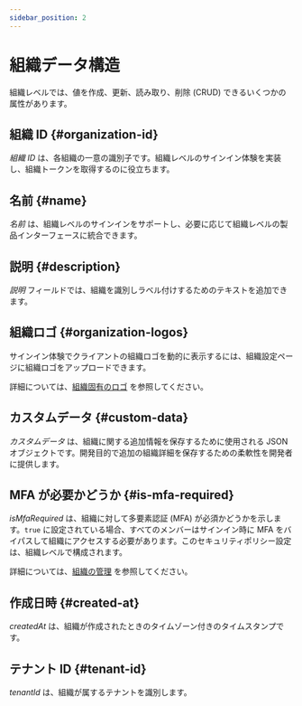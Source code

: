 ```yaml
---
sidebar_position: 2
---
```


# 組織データ構造

組織レベルでは、値を作成、更新、読み取り、削除 (CRUD) できるいくつかの属性があります。

## 組織 ID \{#organization-id}

_組織 ID_ は、各組織の一意の識別子です。組織レベルのサインイン体験を実装し、組織トークンを取得するのに役立ちます。

## 名前 \{#name}

_名前_ は、組織レベルのサインインをサポートし、必要に応じて組織レベルの製品インターフェースに統合できます。

## 説明 \{#description}

_説明_ フィールドでは、組織を識別しラベル付けするためのテキストを追加できます。

## 組織ロゴ \{#organization-logos}

サインイン体験でクライアントの組織ロゴを動的に表示するには、組織設定ページに組織ロゴをアップロードできます。

詳細については、[組織固有のロゴ](/customization/match-your-brand/#organization-specific-branding) を参照してください。

## カスタムデータ \{#custom-data}

_カスタムデータ_ は、組織に関する追加情報を保存するために使用される JSON オブジェクトです。開発目的で追加の組織詳細を保存するための柔軟性を開発者に提供します。

## MFA が必要かどうか \{#is-mfa-required}

_isMfaRequired_ は、組織に対して多要素認証 (MFA) が必須かどうかを示します。`true` に設定されている場合、すべてのメンバーはサインイン時に MFA をバイパスして組織にアクセスする必要があります。このセキュリティポリシー設定は、組織レベルで構成されます。

詳細については、[組織の管理](/organizations/organization-management#require-mfa-for-organization-members) を参照してください。

## 作成日時 \{#created-at}

_createdAt_ は、組織が作成されたときのタイムゾーン付きのタイムスタンプです。

## テナント ID \{#tenant-id}

_tenantId_ は、組織が属するテナントを識別します。
